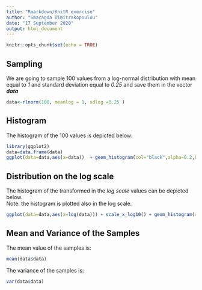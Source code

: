 ```yaml
---
title: "Rmarkdown/KnitR exercise"
author: "Smaragda Dimitrakopoulou"
date: "17 September 2020"
output: html_document
---
```


```r
knitr::opts_chunk$set(echo = TRUE)
```

## Sampling 

We are going to sample 100 values from a log-normal distribution with mean equal to *1* and standard deviation equal to *0.25* and save them in the vector **_data_**

```r

data<-rlnorm(100, meanlog = 1, sdlog =0.25 )

```

## Histogram

The histogram of the 100 values is depicted below:

```r

library(ggplot2)
data=data.frame(data)
ggplot(data=data,aes(x=data))  + geom_histogram(col="black",alpha=0.2,binwidth = 0.5)+labs(title="Histogram of the sampled values", x="Sampled Values", y="Frequency")


```

## Distribution on the log scale

The histogram of the transformed in the _log scale_ values can be depicted below.  
Note: the histogram is plotted also in the log scale.

```r

ggplot(data=data,aes(x=log(data))) + scale_x_log10() + geom_histogram(col="black",alpha=0.2,binwidth = 0.05)+labs(title="Histogram of the log values", x="Log values in log scale", y="frequency")

```

## Mean and Variance of the Samples

The mean value of the samples is:


```r
mean(data$data)
```

The variance of the samples is:


```r
var(data$data)
```


